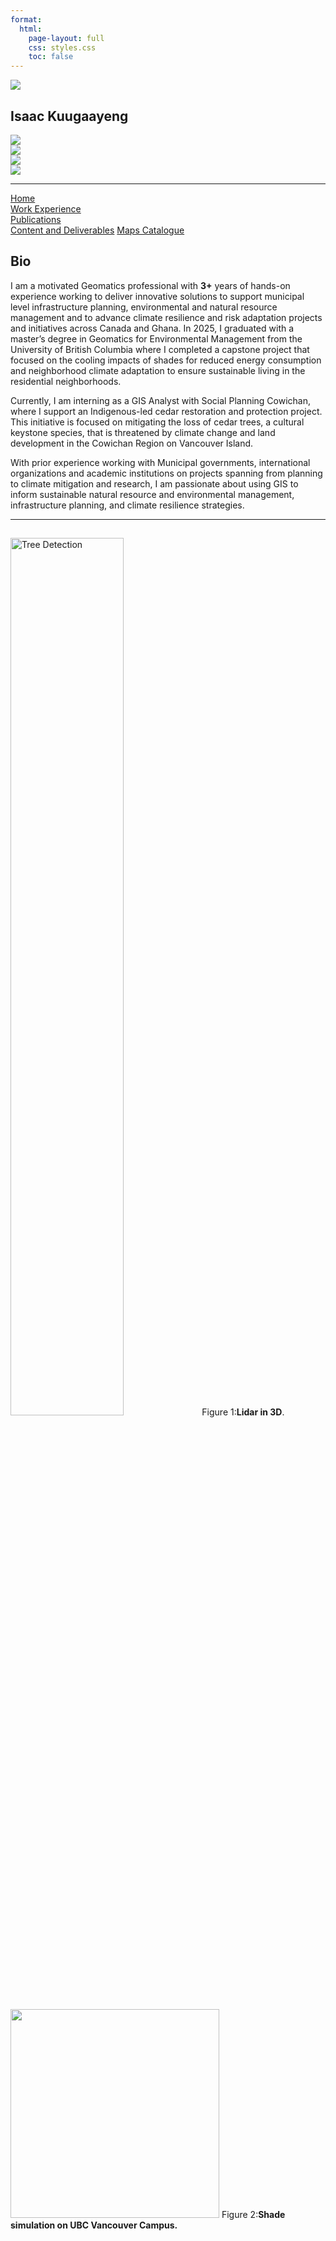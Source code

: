 ```yaml
---
format:
  html:
    page-layout: full
    css: styles.css
    toc: false
---
```


:::::::: container
::: sidebar
![](images/headshotII.jpg){.profile-img}

## Isaac Kuugaayeng

[![](https://img.shields.io/badge/LinkedIn-0077B5?logo=linkedin&style=for-the-badge)](https://www.linkedin.com/in/isaac-k/)\
[![](https://img.shields.io/badge/Twitter-1DA1F2?logo=twitter&style=for-the-badge)](https://x.com/ikuugaayeng)\
[![](https://img.shields.io/badge/GitHub-181717?logo=github&style=for-the-badge)](https://github.com/ikuugaayeng)\
[![](https://img.shields.io/badge/Email-white?logo=gmail&style=for-the-badge&logoColor=red)](mailto:isaac020@student.ubc.ca)

------------------------------------------------------------------------

[Home](index.qmd){.btn}\
[Work Experience](WorkExperience.qmd){.btn}\
[Publications](publications.qmd){.btn}\
[Content and Deliverables](lidar.qmd){.btn}
[Maps Catalogue](mapscatalogue.qmd){.btn}
:::

:::::: main-content
## Bio

I am a motivated Geomatics professional with **3+** years of hands-on experience working to deliver innovative solutions to support municipal level infrastructure planning, environmental and natural resource management and to advance climate resilience and risk adaptation projects and initiatives across Canada and Ghana. In 2025, I graduated with a master’s degree in Geomatics for Environmental Management from the University of British Columbia where I completed a capstone project that focused on the cooling impacts of shades for reduced energy consumption and neighborhood climate adaptation to ensure sustainable living in the residential neighborhoods.

Currently, I am interning as a GIS Analyst with Social Planning Cowichan, where I support an Indigenous-led cedar restoration and protection project. This initiative is focused on mitigating the loss of cedar trees, a cultural keystone species, that is threatened by climate change and land development in the Cowichan Region on Vancouver Island.

With prior experience working with Municipal governments, international organizations and academic institutions on projects spanning from planning to climate mitigation and research, I am passionate about using GIS to inform sustainable natural resource and environmental management, infrastructure planning, and climate resilience strategies.

------------------------------------------------------------------------

## 

::::: {.grid .gap-2}
::: g-col-6
![Tree Detection](images/lidar3d.gif){width="60%"} [Figure 1:**Lidar in 3D**.]{.figure-caption}
:::

::: g-col-6
![](images/clipboard-1755395693.gif){width="334"} [Figure 2:**Shade simulation on UBC Vancouver Campus.**]{.figure-caption}
:::
:::::
::::::
::::::::
